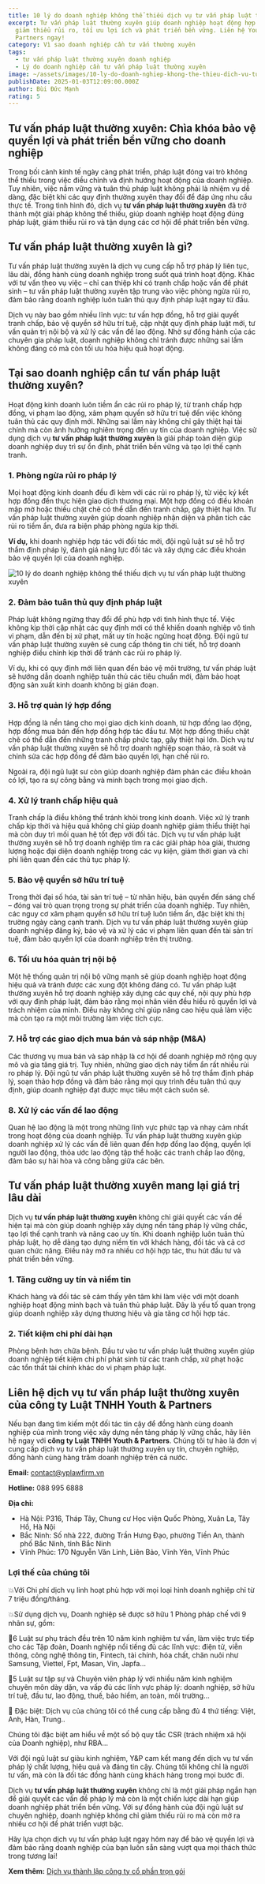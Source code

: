 ```yaml
---
title: 10 lý do doanh nghiệp không thể thiếu dịch vụ tư vấn pháp luật thường xuyên
excerpt: Tư vấn pháp luật thường xuyên giúp doanh nghiệp hoạt động hợp pháp,
  giảm thiểu rủi ro, tối ưu lợi ích và phát triển bền vững. Liên hệ Youth &
  Partners ngay!
category: Vì sao doanh nghiệp cần tư vấn thường xuyên
tags:
  - tư vấn pháp luật thường xuyên doanh nghiệp
  - Lý do doanh nghiệp cần tư vấn pháp luật thường xuyên
image: ~/assets/images/10-ly-do-doanh-nghiep-khong-the-thieu-dich-vu-tu-van-phap-luat-thuong-xuyen.jpg
publishDate: 2025-01-03T12:09:00.000Z
author: Bùi Đức Mạnh
rating: 5
---
```

## Tư vấn pháp luật thường xuyên: Chìa khóa bảo vệ quyền lợi và phát triển bền vững cho doanh nghiệp

Trong bối cảnh kinh tế ngày càng phát triển, pháp luật đóng vai trò không thể thiếu trong việc điều chỉnh và định hướng hoạt động của doanh nghiệp. Tuy nhiên, việc nắm vững và tuân thủ pháp luật không phải là nhiệm vụ dễ dàng, đặc biệt khi các quy định thường xuyên thay đổi để đáp ứng nhu cầu thực tế. Trong tình hình đó, dịch vụ **tư vấn pháp luật thường xuyên** đã trở thành một giải pháp không thể thiếu, giúp doanh nghiệp hoạt động đúng pháp luật, giảm thiểu rủi ro và tận dụng các cơ hội để phát triển bền vững.

## Tư vấn pháp luật thường xuyên là gì?

Tư vấn pháp luật thường xuyên là dịch vụ cung cấp hỗ trợ pháp lý liên tục, lâu dài, đồng hành cùng doanh nghiệp trong suốt quá trình hoạt động. Khác với tư vấn theo vụ việc – chỉ can thiệp khi có tranh chấp hoặc vấn đề phát sinh – tư vấn pháp luật thường xuyên tập trung vào việc phòng ngừa rủi ro, đảm bảo rằng doanh nghiệp luôn tuân thủ quy định pháp luật ngay từ đầu.

Dịch vụ này bao gồm nhiều lĩnh vực: tư vấn hợp đồng, hỗ trợ giải quyết tranh chấp, bảo vệ quyền sở hữu trí tuệ, cập nhật quy định pháp luật mới, tư vấn quản trị nội bộ và xử lý các vấn đề lao động. Nhờ sự đồng hành của các chuyên gia pháp luật, doanh nghiệp không chỉ tránh được những sai lầm không đáng có mà còn tối ưu hóa hiệu quả hoạt động.

## Tại sao doanh nghiệp cần tư vấn pháp luật thường xuyên?

Hoạt động kinh doanh luôn tiềm ẩn các rủi ro pháp lý, từ tranh chấp hợp đồng, vi phạm lao động, xâm phạm quyền sở hữu trí tuệ đến việc không tuân thủ các quy định mới. Những sai lầm này không chỉ gây thiệt hại tài chính mà còn ảnh hưởng nghiêm trọng đến uy tín của doanh nghiệp. Việc sử dụng dịch vụ **tư vấn pháp luật thường xuyên** là giải pháp toàn diện giúp doanh nghiệp duy trì sự ổn định, phát triển bền vững và tạo lợi thế cạnh tranh.

### 1. Phòng ngừa rủi ro pháp lý

Mọi hoạt động kinh doanh đều đi kèm với các rủi ro pháp lý, từ việc ký kết hợp đồng đến thực hiện giao dịch thương mại. Một hợp đồng có điều khoản mập mờ hoặc thiếu chặt chẽ có thể dẫn đến tranh chấp, gây thiệt hại lớn. Tư vấn pháp luật thường xuyên giúp doanh nghiệp nhận diện và phân tích các rủi ro tiềm ẩn, đưa ra biện pháp phòng ngừa kịp thời.

**Ví dụ,** khi doanh nghiệp hợp tác với đối tác mới, đội ngũ luật sư sẽ hỗ trợ thẩm định pháp lý, đánh giá năng lực đối tác và xây dựng các điều khoản bảo vệ quyền lợi của doanh nghiệp.

![10 lý do doanh nghiệp không thể thiếu dịch vụ tư vấn pháp luật thường xuyên](~/assets/images/10-ly-do-doanh-nghiep-khong-the-thieu-dich-vu-tu-van-phap-luat-thuongxuyen.jpg "10-ly-do-doanh-nghiep-khong-the-thieu-dich-vu-tu-van-phap-luat-thuong-xuyen")

### 2. Đảm bảo tuân thủ quy định pháp luật

Pháp luật không ngừng thay đổi để phù hợp với tình hình thực tế. Việc không kịp thời cập nhật các quy định mới có thể khiến doanh nghiệp vô tình vi phạm, dẫn đến bị xử phạt, mất uy tín hoặc ngừng hoạt động. Đội ngũ tư vấn pháp luật thường xuyên sẽ cung cấp thông tin chi tiết, hỗ trợ doanh nghiệp điều chỉnh kịp thời để tránh các rủi ro pháp lý.

Ví dụ, khi có quy định mới liên quan đến bảo vệ môi trường, tư vấn pháp luật sẽ hướng dẫn doanh nghiệp tuân thủ các tiêu chuẩn mới, đảm bảo hoạt động sản xuất kinh doanh không bị gián đoạn.

### 3. Hỗ trợ quản lý hợp đồng

Hợp đồng là nền tảng cho mọi giao dịch kinh doanh, từ hợp đồng lao động, hợp đồng mua bán đến hợp đồng hợp tác đầu tư. Một hợp đồng thiếu chặt chẽ có thể dẫn đến những tranh chấp phức tạp, gây thiệt hại lớn. Dịch vụ tư vấn pháp luật thường xuyên sẽ hỗ trợ doanh nghiệp soạn thảo, rà soát và chỉnh sửa các hợp đồng để đảm bảo quyền lợi, hạn chế rủi ro.

Ngoài ra, đội ngũ luật sư còn giúp doanh nghiệp đàm phán các điều khoản có lợi, tạo ra sự công bằng và minh bạch trong mọi giao dịch.

### 4. Xử lý tranh chấp hiệu quả

Tranh chấp là điều không thể tránh khỏi trong kinh doanh. Việc xử lý tranh chấp kịp thời và hiệu quả không chỉ giúp doanh nghiệp giảm thiểu thiệt hại mà còn duy trì mối quan hệ tốt đẹp với đối tác. Dịch vụ tư vấn pháp luật thường xuyên sẽ hỗ trợ doanh nghiệp tìm ra các giải pháp hòa giải, thương lượng hoặc đại diện doanh nghiệp trong các vụ kiện, giảm thời gian và chi phí liên quan đến các thủ tục pháp lý.

### 5. Bảo vệ quyền sở hữu trí tuệ

Trong thời đại số hóa, tài sản trí tuệ – từ nhãn hiệu, bản quyền đến sáng chế – đóng vai trò quan trọng trong sự phát triển của doanh nghiệp. Tuy nhiên, các nguy cơ xâm phạm quyền sở hữu trí tuệ luôn tiềm ẩn, đặc biệt khi thị trường ngày càng cạnh tranh. Dịch vụ tư vấn pháp luật thường xuyên giúp doanh nghiệp đăng ký, bảo vệ và xử lý các vi phạm liên quan đến tài sản trí tuệ, đảm bảo quyền lợi của doanh nghiệp trên thị trường.

### 6. Tối ưu hóa quản trị nội bộ

Một hệ thống quản trị nội bộ vững mạnh sẽ giúp doanh nghiệp hoạt động hiệu quả và tránh được các xung đột không đáng có. Tư vấn pháp luật thường xuyên hỗ trợ doanh nghiệp xây dựng các quy chế, nội quy phù hợp với quy định pháp luật, đảm bảo rằng mọi nhân viên đều hiểu rõ quyền lợi và trách nhiệm của mình. Điều này không chỉ giúp nâng cao hiệu quả làm việc mà còn tạo ra một môi trường làm việc tích cực.

### 7. Hỗ trợ các giao dịch mua bán và sáp nhập (M&A)

Các thương vụ mua bán và sáp nhập là cơ hội để doanh nghiệp mở rộng quy mô và gia tăng giá trị. Tuy nhiên, những giao dịch này tiềm ẩn rất nhiều rủi ro pháp lý. Đội ngũ tư vấn pháp luật thường xuyên sẽ hỗ trợ thẩm định pháp lý, soạn thảo hợp đồng và đảm bảo rằng mọi quy trình đều tuân thủ quy định, giúp doanh nghiệp đạt được mục tiêu một cách suôn sẻ.

### 8. Xử lý các vấn đề lao động

Quan hệ lao động là một trong những lĩnh vực phức tạp và nhạy cảm nhất trong hoạt động của doanh nghiệp. Tư vấn pháp luật thường xuyên giúp doanh nghiệp xử lý các vấn đề liên quan đến hợp đồng lao động, quyền lợi người lao động, thỏa ước lao động tập thể hoặc các tranh chấp lao động, đảm bảo sự hài hòa và công bằng giữa các bên.

## Tư vấn pháp luật thường xuyên mang lại giá trị lâu dài

Dịch vụ **tư vấn pháp luật thường xuyên** không chỉ giải quyết các vấn đề hiện tại mà còn giúp doanh nghiệp xây dựng nền tảng pháp lý vững chắc, tạo lợi thế cạnh tranh và nâng cao uy tín. Khi doanh nghiệp luôn tuân thủ pháp luật, họ dễ dàng tạo dựng niềm tin với khách hàng, đối tác và cả cơ quan chức năng. Điều này mở ra nhiều cơ hội hợp tác, thu hút đầu tư và phát triển bền vững.

### 1. Tăng cường uy tín và niềm tin

Khách hàng và đối tác sẽ cảm thấy yên tâm khi làm việc với một doanh nghiệp hoạt động minh bạch và tuân thủ pháp luật. Đây là yếu tố quan trọng giúp doanh nghiệp xây dựng thương hiệu và gia tăng cơ hội hợp tác.

### 2. Tiết kiệm chi phí dài hạn

Phòng bệnh hơn chữa bệnh. Đầu tư vào tư vấn pháp luật thường xuyên giúp doanh nghiệp tiết kiệm chi phí phát sinh từ các tranh chấp, xử phạt hoặc các tổn thất tài chính khác do vi phạm pháp luật.

## Liên hệ dịch vụ tư vấn pháp luật thường xuyên của công ty Luật TNHH Youth & Partners

Nếu bạn đang tìm kiếm một đối tác tin cậy để đồng hành cùng doanh nghiệp của mình trong việc xây dựng nền tảng pháp lý vững chắc, hãy liên hệ ngay với **công ty Luật TNHH Youth & Partners**. Chúng tôi tự hào là đơn vị cung cấp dịch vụ tư vấn pháp luật thường xuyên uy tín, chuyên nghiệp, đồng hành cùng hàng trăm doanh nghiệp trên cả nước.

**Email:** contact@yplawfirm.vn

**Hotline:** 088 995 6888

**Địa chỉ:**

* Hà Nội: P316, Tháp Tây, Chung cư Học viện Quốc Phòng, Xuân La, Tây Hồ, Hà Nội
* Bắc Ninh: Số nhà 222, đường Trần Hưng Đạo, phường Tiền An, thành phố Bắc Ninh, tỉnh Bắc Ninh
* Vĩnh Phúc: 170 Nguyễn Văn Linh, Liên Bảo, Vĩnh Yên, Vĩnh Phúc

### Lợi thế của chúng tôi 

💥Với Chi phí dịch vụ linh hoạt phù hợp với mọi loại hình doanh nghiệp chỉ từ 7 triệu đồng/tháng.

💥Sử dụng dịch vụ, Doanh nghiệp sẽ được sở hữu 1 Phòng pháp chế với 9 nhân sự, gồm:

🔑6 Luật sư phụ trách đều trên 10 năm kinh nghiệm tư vấn, làm việc trực tiếp cho các Tập đoàn, Doanh nghiệp nổi tiếng đủ các lĩnh vực: điện tử, viễn thông, công nghệ thông tin, Fintech, tài chính, hóa chất, chăn nuôi như Samsung, Viettel, Fpt, Masan, Vin, Japfa…

🔑5 Luật sư tập sự và Chuyên viên pháp lý với nhiều năm kinh nghiệm chuyên môn dày dặn, va vấp đủ các lĩnh vực pháp lý: doanh nghiệp, sở hữu trí tuệ, đầu tư, lao động, thuế, bảo hiểm, an toàn, môi trường…

🔑 Đặc biệt: Dịch vụ của chúng tôi có thể cung cấp bằng đủ 4 thứ tiếng: Việt, Anh, Hàn, Trung..

Chúng tôi đặc biệt am hiểu về một số bộ quy tắc CSR (trách nhiệm xã hội của Doanh nghiệp), như RBA…

Với đội ngũ luật sư giàu kinh nghiệm, Y&P cam kết mang đến dịch vụ tư vấn pháp lý chất lượng, hiệu quả và đáng tin cậy. Chúng tôi không chỉ là người tư vấn, mà còn là đối tác đồng hành cùng khách hàng trong mọi bước đi.

Dịch vụ **tư vấn pháp luật thường xuyên** không chỉ là một giải pháp ngắn hạn để giải quyết các vấn đề pháp lý mà còn là một chiến lược dài hạn giúp doanh nghiệp phát triển bền vững. Với sự đồng hành của đội ngũ luật sư chuyên nghiệp, doanh nghiệp không chỉ giảm thiểu rủi ro mà còn mở ra nhiều cơ hội để phát triển vượt bậc.

Hãy lựa chọn dịch vụ tư vấn pháp luật ngay hôm nay để bảo vệ quyền lợi và đảm bảo rằng doanh nghiệp của bạn luôn sẵn sàng vượt qua mọi thách thức trong tương lai!

**Xem thêm:** [Dịch vụ thành lập công ty cổ phần trọn gói](https://yplawfirm.vn/phap-ly/dich-vu-dang-ky-thanh-lap-cong-ty-co-phan-tron-goi)
